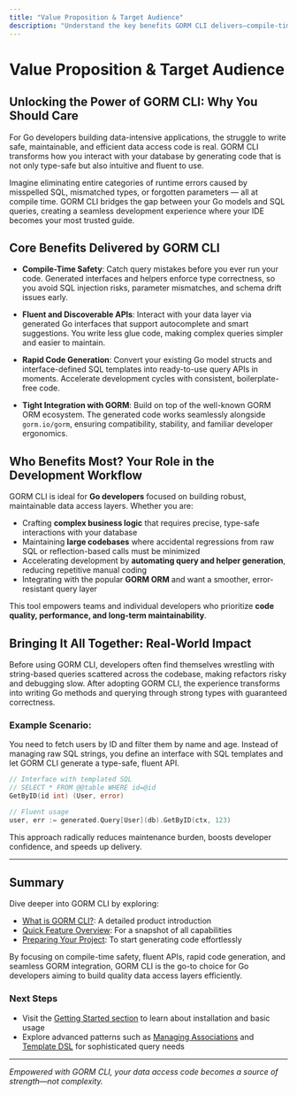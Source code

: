 ```yaml
---
title: "Value Proposition & Target Audience"
description: "Understand the key benefits GORM CLI delivers—compile-time safety, fluent and discoverable APIs, rapid code generation, and tight GORM integration. This page defines who benefits most from GORM CLI: Go developers building robust data access layers who need speed, quality, and maintainability."
---
```


# Value Proposition & Target Audience

## Unlocking the Power of GORM CLI: Why You Should Care

For Go developers building data-intensive applications, the struggle to write safe, maintainable, and efficient data access code is real. GORM CLI transforms how you interact with your database by generating code that is not only type-safe but also intuitive and fluent to use.

Imagine eliminating entire categories of runtime errors caused by misspelled SQL, mismatched types, or forgotten parameters — all at compile time. GORM CLI bridges the gap between your Go models and SQL queries, creating a seamless development experience where your IDE becomes your most trusted guide.

## Core Benefits Delivered by GORM CLI

- **Compile-Time Safety**: Catch query mistakes before you ever run your code. Generated interfaces and helpers enforce type correctness, so you avoid SQL injection risks, parameter mismatches, and schema drift issues early.

- **Fluent and Discoverable APIs**: Interact with your data layer via generated Go interfaces that support autocomplete and smart suggestions. You write less glue code, making complex queries simpler and easier to maintain.

- **Rapid Code Generation**: Convert your existing Go model structs and interface-defined SQL templates into ready-to-use query APIs in moments. Accelerate development cycles with consistent, boilerplate-free code.

- **Tight Integration with GORM**: Build on top of the well-known GORM ORM ecosystem. The generated code works seamlessly alongside `gorm.io/gorm`, ensuring compatibility, stability, and familiar developer ergonomics.

## Who Benefits Most? Your Role in the Development Workflow

GORM CLI is ideal for **Go developers** focused on building robust, maintainable data access layers. Whether you are:

- Crafting **complex business logic** that requires precise, type-safe interactions with your database
- Maintaining **large codebases** where accidental regressions from raw SQL or reflection-based calls must be minimized
- Accelerating development by **automating query and helper generation**, reducing repetitive manual coding
- Integrating with the popular **GORM ORM** and want a smoother, error-resistant query layer

This tool empowers teams and individual developers who prioritize **code quality, performance, and long-term maintainability**.

## Bringing It All Together: Real-World Impact

Before using GORM CLI, developers often find themselves wrestling with string-based queries scattered across the codebase, making refactors risky and debugging slow. After adopting GORM CLI, the experience transforms into writing Go methods and querying through strong types with guaranteed correctness.

### Example Scenario:

You need to fetch users by ID and filter them by name and age. Instead of managing raw SQL strings, you define an interface with SQL templates and let GORM CLI generate a type-safe, fluent API.

```go
// Interface with templated SQL
// SELECT * FROM @@table WHERE id=@id
GetByID(id int) (User, error)

// Fluent usage
user, err := generated.Query[User](db).GetByID(ctx, 123)
```

This approach radically reduces maintenance burden, boosts developer confidence, and speeds up delivery.

---

## Summary

Dive deeper into GORM CLI by exploring:

- [What is GORM CLI?](what-is-gorm-cli): A detailed product introduction
- [Quick Feature Overview](quick-feature-overview): For a snapshot of all capabilities
- [Preparing Your Project](project-setup): To start generating code effortlessly

By focusing on compile-time safety, fluent APIs, rapid code generation, and seamless GORM integration, GORM CLI is the go-to choice for Go developers aiming to build quality data access layers efficiently.

### Next Steps
- Visit the [Getting Started section](/getting-started) to learn about installation and basic usage
- Explore advanced patterns such as [Managing Associations](/guides/advanced-usage/advanced-associations) and [Template DSL](/guides/advanced-usage/template-dsl-guide) for sophisticated query needs


---

*Empowered with GORM CLI, your data access code becomes a source of strength—not complexity.*
